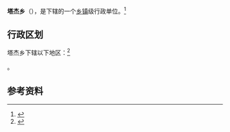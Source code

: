 {{中国乡级行政区|54/01/26/200/000}}

'''塔杰乡'''（{{bo|z=དར་རྒྱས་|w=}}），是{{PRC admin/fullname|54/01/26/200/000|3}}下辖的一个[[乡镇|乡镇]]级行政单位。<ref>{{PRC admin/ref sgc|{{PRC admin/parent|54/01/26/200/000}}}}</ref>

== 行政区划 ==

塔杰乡下辖以下地区：<ref>{{PRC admin/ref sgc|54/01/26/200/000}}</ref>

{{PRC admin/children|54/01/26/200/000}}。

== 参考资料 ==

{{reflist}}

{{行政区划小作品}}
{{PRC admin/navcat|54/01/26/200/000}}